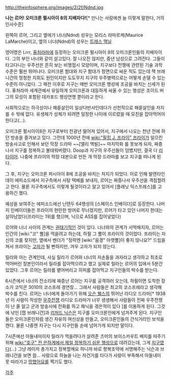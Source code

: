 http://theinfosphere.org/images/2/2f/Ndnd.jpg

'''나는 르어! 오미크론 펄시아이 8의 지배자다!'''[* 만나는 사람에겐 늘 이렇게 말한다, 거의 인사수준]

왼쪽이 르어, 그리고 옆에가 너너(Ndnd)
성우는 모리스 라마르케(Maurice LaMarche)이고, 옆의 너너(Ndnd)의 성우는 [[트레스 맥닐]]

영어명은 Lrrr, [[퓨처라마]]에 등장하는 오미크론 펄시아이 8의 오미크론인들의 지배자이다. 그의 부인 너너와 같이 살고있다. 잘 나오진 않지만, 중년 남성으로 그려진다. 그들이 타고다니는 우주선은 흔히 보는 비행접시 모양이며, 지구보다 전쟁에 관련된 기술 과학 수준은 훨씬 뛰어나다. 오미크론 함대와 지구 함대가 정면으로 싸운 적도 있는데 잭 브래니건의 멍청한 지휘도 원인이지만 도도무지 지구의 우주병력으로는 어떻게 손댈 수 있는 수준이 아니었다. 그 패전 이후로 지구는 매번 오미크론 행성에 조공을 바치는 신세가 된다. 퓨처라마 세계관에서 유일하게 오미크론과 대등하게 싸울 수 있는 행성은 조이드 버그의 모성이 포함된 데카포드 행성연맹 뿐이라고 한다.

사회적으로는 하극상이나 패륜살인이 일상다반사인데다가 선천적으로 패륜살인을 저지를 수 밖에 없다. 유생체가 성체가 되려면 일정한 나이에 이르렀을 때 모친을 잡아먹어야 한다고(...). 

오미크론 펄시아이8은 지구로부터 천광년 떨어져 있어서, 지구에서 나오는 천년 전에 하던 방송을 즐겨보고 있다. 그런데 1000년 전에 [[wiki:"필립 J. 프라이" 프라이]]가 일으킨 방송사고로 인해서 보던 막장 드라마 ~~[앨리 맥빌]~~ 마지막화 를 못보게 되자, 짜증나서 지구를 정복하고 불태워버렸다. Doop과 지구의 우주선들이 덤볐지만, 결국 다 [[리타이어]]. 나중에 프라이의 막장 대본으로 만든 개 막장 드라마를 보고 지구를 떠나게 된다.

그 후, 지구는 오미크론 퍼시아이 8에 조공을 바치는 처지가 되었다. 이로 인해 발렌타인 데이 에피소드에서 지구측에서 사탕 택배를 보내자, 르어는 짜증나서 우주선을 격침할려고 한다. 물론 지구측에서도 이렇게 될것이라고 알고 있어서 [플래닛 익스프레스]를 고용하긴 했다.

예상을 보여주는 에피소드에선 닌텐두 64행성의 [스페이스 인베이더]로 등장한다. 나머지 인베이더들은 프라이의 현란한 방어로 무너졌지만, 르어가 타고 있던 나머지 한대는 살아남았다(프라이는 1위를 했으며, 닉으로 ASS를 집어넣었다)

르어와 너너 사이의 관계는 [[권태기]]적인 것이 있다. 너너와의 관계가 서먹해지자, 르어는 인간의 [wiki:"코" 뿔]을 먹을려고 하는데, 하필 그 뿔이 프라이의 것이었다. 프라이는 자신의 코를 찾지만, 옆에서 벤더가 "정력엔 [wiki:"음경" 아랫뿔]이 좋지 않나요?" 드립을 쳐서 프라이는 [[고자]]가 될 뻔하지만, 겨우 고자가 되지 않는다.

릴라와 아는 관계인데, 사실 릴라가 르어와 너너의 자손들을 과자라고 생각하고 최초로 먹어버린 장본인이라서 릴라를 잡아먹으려고 했고 실제로 릴라는 르어의 입에서 5분간 있었다. 그후 르어는 릴라를 뱉어버리고 히피를 잡아먹고 지구인들의 박수를 받는다.

6시즌에서 너너의 잔소리에 짜증난 르어는 지구를 공격하러 오는데, 하필이면 도착한 장소가 코믹콘 3010의 코스프레 경연장… 그래서 사람들은 최고의 코스프레라고 생각해 박수를 친다. 르어는 너너에게 돌아가기 위해 [[오슨 웰스]]의 뛰어난 라디오 드라마[* 1938년 이 사람이 작성한 [[우주전쟁]] 라디오 드라마가 너무 생생해서 사람들이 진짜 우주전쟁이 난 줄 알고 군과 방송사에 전화를 하고 패닉을 겪은적이 있다 ]를 이용하게 된다. 그것에 낚인 [젭 브래니건]과 [[리처드 닉슨]]은 지구를 오미크론인에게 넘겨주게 된다. 지구인들은 오미크론인처럼 생긴 자유의 여신상을 만들고, 오미크론인들의 간식거리인 보석을 캔다. 물론 나중엔 지구는 다시 지구인들 손에 넘어가게 되지만 말이다.

7시즌에선 아들내미이자 릴라가 먹을려다가 살려준 즈어의 보이스카우트 배지를 따주기 위해 [[wiki:"호구" 전 은하계에서 제일 정복하기 쉬운 행성]]으로 데려갔는데, 그게 [[지구]]였다(...) 그냥 레이저 총가지고 정복할께요 하니까 바로 항복조약에 서명해주는 닉슨과 브래니건을 보면 참... 사랑으로 하늘을 나는 자건거를 타다가 사랑이 부족해서 아들내미 못 따라가고 [[망했어요]]를 찍기도 했다.


[[각주]]
